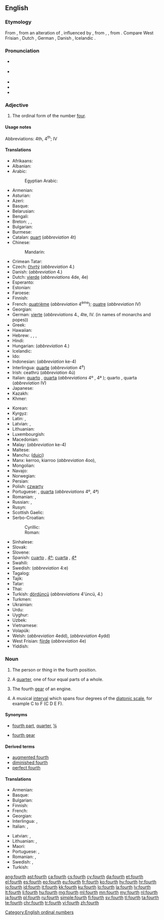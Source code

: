 ==English==
{{wikipedia}}
{{number box|en|4}}

===Etymology===
From {{etyl|enm|en}} {{m|enm|fourthe}}, from an alteration of {{m|enm|ferthe}}, influenced by {{m|en|four}}, from {{etyl|ang|en}} {{m|ang|feorþa}}, {{m|ang|fēowerþa}}, from {{etyl|gem-pro|en}} {{m|gem-pro|*fedurþô}}. Compare West Frisian {{m|fy|fjirde}}, Dutch {{m|nl|vierde}}, German {{m|de|vierte}}, Danish {{m|da|fjerde}}, Icelandic {{m|is|fjórði}}.

===Pronunciation===
* {{a|RP}} {{IPA|/fɔːθ/|lang=en}}
* {{a|GenAm}} {{IPA|/foəɹθ/|/fɔːɹθ/|lang=en}}
* {{audio|en-us-fourth.ogg|Audio (US)|lang=en}}
* {{rhymes|ɔː(ɹ)θ|lang=en}}
* {{homophones|lang=en|forth}}

===Adjective===
{{en-adj|-}}

# The ordinal form of the number [[four]].

====Usage notes====
Abbreviations: 4th, 4<sup>th</sup>; {{qualifier|in names of monarchs and popes, and formal names in English}} IV

====Translations====
{{trans-top|fourth}}
* Afrikaans: {{t|af|vierde}}
* Albanian: {{t|sq|katërt}}
* Arabic: {{t|ar|رابِع|m|tr=rābiʿ}}
*: Egyptian Arabic: {{t|arz|رابع|m|tr=raabi3|sc=Arab}}
* Armenian: {{t|hy|չորրորդ|tr=čorrord}}
* Asturian: {{t+|ast|cuartu}}
* Azeri: {{t|az|dördüncü}}
* Basque: {{t+|eu|laugarren}}
* Belarusian: {{t|be|чацвёрты|m|tr=čacvjórty|sc=Cyrl}}
* Bengali: {{t|bn|চতুর্থ|tr=côturthô}}
* Breton: {{t+|br|pevare|m|f}}, {{t+|br|pedervet|f}}, {{t+|br|pevarvet|m}}
* Bulgarian: {{t+|bg|четвърти|m|tr=četvǎ̀rti|sc=Cyrl}}
* Burmese: {{t+|my|စတုတ္ထ|tr=za̱dou' hta.|sc=Mymr}}
* Catalan: [[quart]] (''abbreviation'' 4t)
* Chinese:
*: Mandarin: {{t+|cmn|第四|tr=dìsì|sc=Hani}}
* Crimean Tatar: {{t|crh|dörtünci}}
* Czech: [[čtvrtý]] (''abbreviation'' 4.)
* Danish: {{t+|da|fjerde}} (''abbreviation'' 4.)
* Dutch: [[vierde]] (''abbreviations'' 4de, 4e)
* Esperanto: {{t+|eo|kvara}}
* Estonian: {{t|et|neljas}}
* Faroese: {{t|fo|fjórði}}
* Finnish: {{t+|fi|neljäs}}
* French: [[quatrième]] {{qualifier|before the noun}} (''abbreviation'' 4<sup>ème</sup>); {{qualifier|in names of monarchs, popes, and formal names in English}} [[quatre]] {{qualifier|after the name}} (''abbreviation'' IV)
* Georgian: {{t|ka|მეოთხე|sc=Geor}}
* German: [[vierte]] (''abbreviations'' 4., 4te, IV. (in names of monarchs and popes))
* Greek: {{t+|el|τέταρτος|tr=tetartos}}
* Hawaiian: {{t|haw|hā}}
* Hebrew: {{t|he|רביעי|tr=rebîy‛îy, rebi‛îy|sc=Hebr}}, {{t|he|רביעית|f|tr=revi'it|sc=Hebr}}, {{t|he|רביעיים|p|tr=revi'iyim|sc=Hebr}}, {{t|he|רביעיות|p|tr=revi'iyot|sc=Hebr}}
* Hindi: {{t|hi|चौथा|tr=cauthā|sc=Deva}}
* Hungarian: {{t+|hu|negyedik}} (''abbreviation'' 4.)
* Icelandic: {{t|is|fjórði}}
* Ido: {{t+|io|quaresma}}
* Indonesian: {{t+|id|keempat}} (''abbreviation'' ke-4)
* Interlingua: [[quarte]] (''abbreviation'' 4<sup>e</sup>)
* Irish: ceathrú (''abbreviation'' 4ú)
* Italian: [[quarto]] {{g|m}}, [[quarta]] {{g|f}} {{qualifier|before the noun}} (''abbreviations'' 4º {{g|m}}, 4ª {{g|f}}); {{qualifier|in names of monarchs and popes}} quarto {{g|m}}, quarta {{g|f}} {{qualifier|after the name}} (''abbreviation'' IV)
* Japanese: {{t|ja|四番目|tr=よんばんめ, yonban-me|sc=Jpan}}
* Kazakh: {{t|kk|төртінші|tr=törtinşi|sc=Cyrl}}
* Khmer: {{t|km|ទីបួន|tr=tii buən|sc=Khmr}}
{{trans-mid}}
* Korean: {{t+|ko|넷째|sc=Kore}}
* Kyrgyz: {{t|ky|төртүнчү|tr=törtünçü|sc=Cyrl}}
* Latin: {{t+|la|quartus}}, {{t|la|quartum|n}}
* Latvian: {{t+|lv|ceturtais|m}}, {{t|lv|ceturtā|f}}
* Lithuanian: {{t+|lt|ketvirtas}}
* Luxembourgish: {{t|lb|véiert}}
* Macedonian: {{t|mk|четврт|m|tr=čétvrt|sc=Cyrl}}
* Malay: {{t+|ms|keempat}} (''abbreviation'' ke-4)
* Maltese: {{t|mt|ir-raba'}}
* Manchu: ([[duici]])
* Manx: kerroo, kiarroo (''abbreviation'' 4oo), {{t|gv|kerroo}}
* Mongolian: {{t|mn|дөрөвдүгээр|tr=dörövdügeer|sc=Cyrl}}
* Navajo: {{t|nv|dį́į́ʼ góneʼ}}
* Norwegian: {{t|no|fjärde}}
* Persian: {{t+|fa|چهارم|tr=čahârom|sc=fa-Arab}}
* Polish: [[czwarty]] {{g|m}} <!-- [[czwarta]] {{f}}, [[czwarte]] {{n}} -->
* Portuguese: {{t+|pt|quarto|m}}, [[quarta]] {{g|f}} (''abbreviations'' 4º, 4ª)
* Romanian: {{t+|ro|patrulea|m}}, {{t|ro|patra|f}}
* Russian: {{t+|ru|четвёртый|m|tr=četvjórtyj|sc=Cyrl}}, {{qualifier|abbreviation}} {{t|ru|4-ый|sc=Cyrl}}
* Rusyn: {{t|rue|четве́ртый|sc=Cyrl}}
* Scottish Gaelic: {{qualifier|abbreviation 4mh}} {{t|gd|ceathramh|alt=an ceathramh}}
* Serbo-Croatian:
*: Cyrillic: {{t|sh|четврти}}
*: Roman: {{t+|sh|četvrti|m}}
* Sinhalese: {{t|si|සතරවැනි|tr=sataravæni|sc=Sinh}}
* Slovak: {{t|sk|štvrtý|m}}
* Slovene: {{t+|sl|četrti|m}}
* Spanish: [[cuarto]] {{g|m}}, {{qualifier|abbreviation}} [[4º]]; [[cuarta]] {{g|f}}, {{qualifier|abbreviation}} [[4ª]]
* Swahili: {{t|sw|ya nne}}
* Swedish: {{t+|sv|fjärde}} (''abbreviation'' 4:e)
* Tagalog: {{t|tl|ikaapat}}
* Tajik: {{t|tg|чаҳорум|tr=čahorum|sc=Cyrl}}
* Tatar: {{t|tt|дүртенче|tr=dürtençe|sc=Cyrl}}
* Thai: {{t|th|ที่สี่|tr=têe sèe|sc=Thai}}
* Turkish: [[dördüncü]] (''abbreviations'' 4'üncü, 4.)
* Turkmen: {{t|tk|döördünci}}
* Ukrainian: {{t+|uk|четвертий|m|tr=četvértyj|sc=Cyrl}}
* Urdu: {{t|ur|چوتھا|tr=cauthā|sc=ur-Arab}}
* Uyghur: {{t|ug|تۆتىنچى|tr=tötinchi|sc=ug-Arab}}
* Uzbek: {{t|uz|toʻrtinchi}}
* Vietnamese: {{t+|vi|thứ tư}}
* Volapük: {{t+|vo|folid}}
* Welsh: {{t|cy|pedwaredd|f}} (''abbreviation'' 4edd), {{t+|cy|pedwerydd|m}} (''abbreviation'' 4ydd)
* West Frisian: [[fjirde]] (''abbreviation'' 4e)
* Yiddish: {{t|yi|פֿירט|tr=firt|sc=Hebr}}
{{trans-bottom}}

===Noun===
{{en-noun}}

# {{context|not used in the plural|lang=en}} The person or thing in the fourth position.
# A [[quarter]], one of four equal parts of a whole.
# {{context|not used in the plural|lang=en}} The fourth [[gear]] of an engine.
# {{context|music|lang=en}} A musical [[interval]] which spans four degrees of the [[diatonic scale]], for example C to F (C D E F).

====Synonyms====
* {{sense|quarter}} [[fourth part]], [[quarter]], [[¼]]
* {{sense|gear}} [[fourth gear]]

====Derived terms====
{{der-top}}
* [[augmented fourth]]
* [[diminished fourth]]
* [[perfect fourth]]
{{der-bottom}}

====Translations====
{{trans-top|person or thing in the fourth position}}
* Armenian: {{t|hy|չորրորդ|tr=čorrord}}
* Basque: {{t+|eu|laugarren}}
* Bulgarian: {{t+|bg|четвърти|m|sc=Cyrl}}
* Finnish: {{t+|fi|neljäs}}
* French: {{t+|fr|quatrième|m|f}}
* Georgian: {{t|ka|მეოთხე|sc=Geor}}
* Interlingua: {{t|ia|quarto|m}}, {{t|ia|quarta|f}}
* Italian: {{t+|it|quarto|m}}, {{t|it|quarta|f}}
{{trans-mid}}
* Latvian: {{t+|lv|ceturtais|m}}, {{t|lv|ceturtā|f}}
* Lithuanian: {{t+|lt|ketvirtas|m}}, {{t|lt|ketvirta|f}}
* Maori: {{t|mi|tuawhā}}
* Portuguese: {{t+|pt|quarto|m}}, {{t+|pt|quarta|f}}
* Romanian: {{t|ro|cel al patrulea|m}}, {{t|ro|cea a patra|f}}
* Swedish: {{t+|sv|fjärde|c}}, {{t+|sv|fyra|c}}
* Turkish: {{t+|tr|dördüncü}}
{{trans-bottom}}
{{trans-see|quarter}}
{{trans-see|fourth gear}}

[[Category:English ordinal numbers]]

[[ang:fourth]]
[[ast:fourth]]
[[ca:fourth]]
[[cs:fourth]]
[[cy:fourth]]
[[da:fourth]]
[[et:fourth]]
[[el:fourth]]
[[es:fourth]]
[[eo:fourth]]
[[eu:fourth]]
[[fr:fourth]]
[[ko:fourth]]
[[hy:fourth]]
[[hr:fourth]]
[[io:fourth]]
[[id:fourth]]
[[it:fourth]]
[[kk:fourth]]
[[ku:fourth]]
[[lo:fourth]]
[[la:fourth]]
[[lv:fourth]]
[[lt:fourth]]
[[li:fourth]]
[[hu:fourth]]
[[mg:fourth]]
[[ml:fourth]]
[[mn:fourth]]
[[my:fourth]]
[[nl:fourth]]
[[ja:fourth]]
[[pl:fourth]]
[[ru:fourth]]
[[simple:fourth]]
[[fi:fourth]]
[[sv:fourth]]
[[tl:fourth]]
[[ta:fourth]]
[[te:fourth]]
[[chr:fourth]]
[[tr:fourth]]
[[vi:fourth]]
[[zh:fourth]]